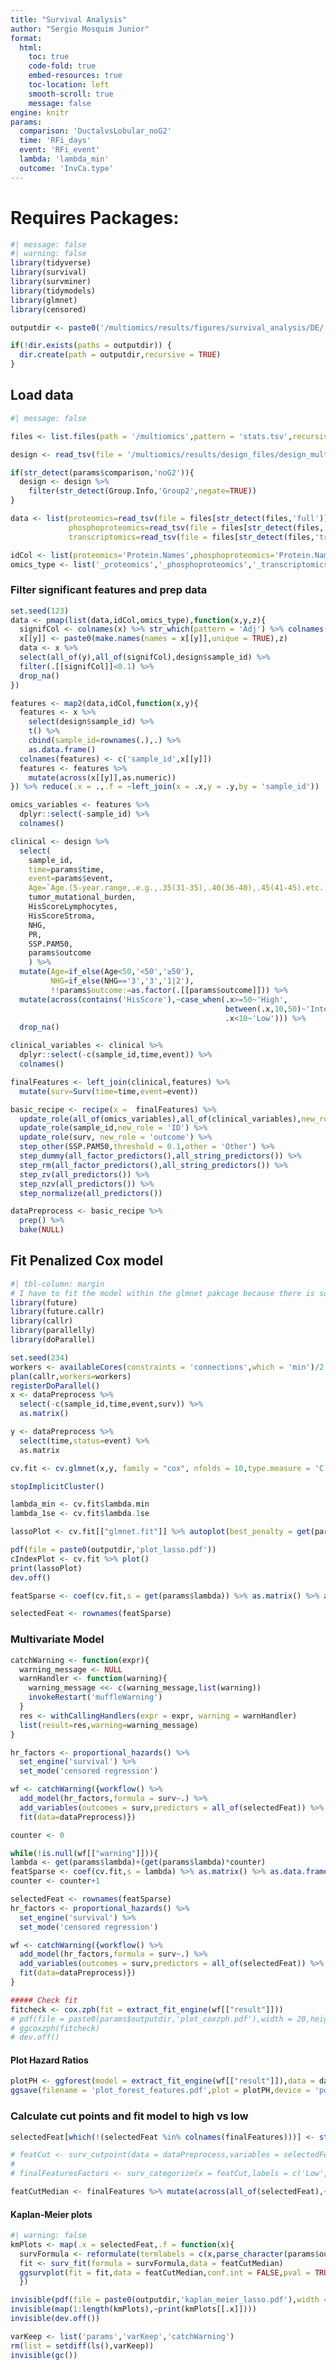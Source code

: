 ```yaml
---
title: "Survival Analysis"
author: "Sergio Mosquim Junior"
format:
  html:
    toc: true
    code-fold: true
    embed-resources: true
    toc-location: left
    smooth-scroll: true
    message: false
engine: knitr
params:
  comparison: 'DuctalvsLobular_noG2'
  time: 'RFi_days'
  event: 'RFi_event'
  lambda: 'lambda_min'
  outcome: 'InvCa.type'
---
```


# Requires Packages:

```r
#| message: false
#| warning: false
library(tidyverse)
library(survival)
library(survminer)
library(tidymodels)
library(glmnet)
library(censored)
```


```r
outputdir <- paste0('/multiomics/results/figures/survival_analysis/DE/',params$comparison,'/',params$comparison,'_',params$event,'/')

if(!dir.exists(paths = outputdir)) {
  dir.create(path = outputdir,recursive = TRUE)
}
```

## Load data
```r
#| message: false

files <- list.files(path = '/multiomics',pattern = 'stats.tsv',recursive = TRUE,include.dirs = TRUE,full.names = TRUE) %>% .[str_detect(.,params$comparison)]

design <- read_tsv(file = '/multiomics/results/design_files/design_multiomics_mofa.tsv')

if(str_detect(params$comparison,'noG2')){
  design <- design %>% 
    filter(str_detect(Group.Info,'Group2',negate=TRUE))
}

data <- list(proteomics=read_tsv(file = files[str_detect(files,'full')]),
             phosphoproteomics=read_tsv(file = files[str_detect(files,'aggModSeq')]),
             transcriptomics=read_tsv(file = files[str_detect(files,'transcript')]))

idCol <- list(proteomics='Protein.Names',phosphoproteomics='Protein.Names',transcriptomics='Gene.Name')
omics_type <- list('_proteomics','_phosphoproteomics','_transcriptomics')
```

### Filter significant features and prep data
```r
set.seed(123)
data <- pmap(list(data,idCol,omics_type),function(x,y,z){
  signifCol <- colnames(x) %>% str_which(pattern = 'Adj') %>% colnames(x)[.]
  x[[y]] <- paste0(make.names(names = x[[y]],unique = TRUE),z)
  data <- x %>% 
  select(all_of(y),all_of(signifCol),design$sample_id) %>% 
  filter(.[[signifCol]]<0.1) %>% 
  drop_na()
})

features <- map2(data,idCol,function(x,y){
  features <- x %>% 
    select(design$sample_id) %>% 
    t() %>% 
    cbind(sample_id=rownames(.),.) %>% 
    as.data.frame()
  colnames(features) <- c('sample_id',x[[y]])
  features <- features %>% 
    mutate(across(x[[y]],as.numeric))
}) %>% reduce(.x = .,.f = ~left_join(x = .x,y = .y,by = 'sample_id'))

omics_variables <- features %>% 
  dplyr::select(-sample_id) %>% 
  colnames()

clinical <- design %>% 
  select(
    sample_id,
    time=params$time,
    event=params$event,
    Age=`Age.(5-year.range,.e.g.,.35(31-35),.40(36-40),.45(41-45).etc.)`,
    tumor_mutational_burden,
    HisScoreLymphocytes,
    HisScoreStroma,
    NHG,
    PR,
    SSP.PAM50,
    params$outcome
    ) %>%   
  mutate(Age=if_else(Age<50,'<50','≥50'),
         NHG=if_else(NHG=='3','3','1|2'),
         !!params$outcome:=as.factor(.[[params$outcome]])) %>% 
  mutate(across(contains('HisScore'),~case_when(.x>=50~'High',
                                                between(.x,10,50)~'Intermediate',
                                                .x<10~'Low'))) %>% 
  drop_na()

clinical_variables <- clinical %>%
  dplyr::select(-c(sample_id,time,event)) %>%
  colnames()

finalFeatures <- left_join(clinical,features) %>% 
  mutate(surv=Surv(time=time,event=event))

basic_recipe <- recipe(x =  finalFeatures) %>%
  update_role(all_of(omics_variables),all_of(clinical_variables),new_role = 'predictor') %>%
  update_role(sample_id,new_role = 'ID') %>%
  update_role(surv, new_role = 'outcome') %>% 
  step_other(SSP.PAM50,threshold = 0.1,other = 'Other') %>%
  step_dummy(all_factor_predictors(),all_string_predictors()) %>%
  step_rm(all_factor_predictors(),all_string_predictors()) %>% 
  step_zv(all_predictors()) %>% 
  step_nzv(all_predictors()) %>%
  step_normalize(all_predictors()) 

dataPreprocess <- basic_recipe %>% 
  prep() %>% 
  bake(NULL)
```

## Fit Penalized Cox model
```r
#| tbl-column: margin
# I have to fit the model within the glmnet pakcage because there is some error when fitting many predictors using censored
library(future)
library(future.callr)
library(callr)
library(parallelly)
library(doParallel)

set.seed(234)
workers <- availableCores(constraints = 'connections',which = 'min')/2 %>% round()
plan(callr,workers=workers)
registerDoParallel()
x <- dataPreprocess %>% 
  select(-c(sample_id,time,event,surv)) %>% 
  as.matrix()

y <- dataPreprocess %>% 
  select(time,status=event) %>% 
  as.matrix

cv.fit <- cv.glmnet(x,y, family = "cox", nfolds = 10,type.measure = 'C',parallel = TRUE,grouped = TRUE,maxit=1e+9,nlambda=200,alpha=1)

stopImplicitCluster()
```
```r
lambda_min <- cv.fit$lambda.min
lambda_1se <- cv.fit$lambda.1se

lassoPlot <- cv.fit[["glmnet.fit"]] %>% autoplot(best_penalty = get(params$lambda),top_n = 5)

pdf(file = paste0(outputdir,'plot_lasso.pdf'))
cIndexPlot <- cv.fit %>% plot()
print(lassoPlot)
dev.off()

featSparse <- coef(cv.fit,s = get(params$lambda)) %>% as.matrix() %>% as.data.frame() %>% filter(`1`!=0) %>% arrange(desc(abs(`1`)))

selectedFeat <- rownames(featSparse)
```


### Multivariate Model
```r
catchWarning <- function(expr){
  warning_message <- NULL
  warnHandler <- function(warning){
    warning_message <<- c(warning_message,list(warning))
    invokeRestart('muffleWarning')
  }
  res <- withCallingHandlers(expr = expr, warning = warnHandler)
  list(result=res,warning=warning_message)
}

hr_factors <- proportional_hazards() %>% 
  set_engine('survival') %>% 
  set_mode('censored regression')

wf <- catchWarning({workflow() %>%
  add_model(hr_factors,formula = surv~.) %>%
  add_variables(outcomes = surv,predictors = all_of(selectedFeat)) %>% 
  fit(data=dataPreprocess)})

counter <- 0

while(!is.null(wf[["warning"]])){
lambda <- get(params$lambda)+(get(params$lambda)*counter)
featSparse <- coef(cv.fit,s = lambda) %>% as.matrix() %>% as.data.frame() %>% filter(`1`!=0) %>% arrange(desc(abs(`1`)))
counter <- counter+1

selectedFeat <- rownames(featSparse)
hr_factors <- proportional_hazards() %>% 
  set_engine('survival') %>% 
  set_mode('censored regression')

wf <- catchWarning({workflow() %>%
  add_model(hr_factors,formula = surv~.) %>%
  add_variables(outcomes = surv,predictors = all_of(selectedFeat)) %>% 
  fit(data=dataPreprocess)})
}
```
```r
##### Check fit
fitcheck <- cox.zph(fit = extract_fit_engine(wf[["result"]]))
# pdf(file = paste0(params$outputdir,'plot_coxzph.pdf'),width = 20,height = 20,onefile = TRUE)
# ggcoxzph(fitcheck)
# dev.off()
```

#### Plot Hazard Ratios
```r
plotPH <- ggforest(model = extract_fit_engine(wf[["result"]]),data = dataPreprocess)
ggsave(filename = 'plot_forest_features.pdf',plot = plotPH,device = 'pdf',path = outputdir,dpi = 300)
```

### Calculate cut points and fit model to high vs low
```r
selectedFeat[which(!(selectedFeat %in% colnames(finalFeatures)))] <- str_remove_all(string = selectedFeat[which(!(selectedFeat %in% colnames(finalFeatures)))],pattern = '_[^_]*$')

# featCut <- surv_cutpoint(data = dataPreprocess,variables = selectedFeat)
# 
# finalFeaturesFactors <- surv_categorize(x = featCut,labels = c('Low','High')) %>% as_tibble() %>% mutate(surv=Surv(time=time,event=event))

featCutMedian <- finalFeatures %>% mutate(across(all_of(selectedFeat),~if_else(.x<median(.x,na.rm=TRUE),true = 'Low',false = 'High'))) %>% mutate(surv=Surv(time=time,event=event))
```

#### Kaplan-Meier plots
```r
#| warning: false
kmPlots <- map(.x = selectedFeat,.f = function(x){
  survFormula <- reformulate(termlabels = c(x,parse_character(params$outcome)),response = 'surv')
  fit <- surv_fit(formula = survFormula,data = featCutMedian)
  ggsurvplot(fit = fit,data = featCutMedian,conf.int = FALSE,pval = TRUE,pval.method = TRUE,surv.median.line = 'hv',risk.table = TRUE)
  })
```
```r
invisible(pdf(file = paste0(outputdir,'kaplan_meier_lasso.pdf'),width = 20,height = 10,onefile = TRUE))
invisible(map(1:length(kmPlots),~print(kmPlots[[.x]])))
invisible(dev.off())

varKeep <- list('params','varKeep','catchWarning')
rm(list = setdiff(ls(),varKeep))
invisible(gc())
```
